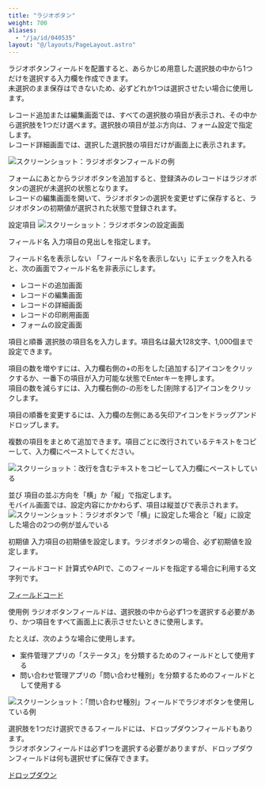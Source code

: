 ```yaml
---
title: "ラジオボタン"
weight: 700
aliases:
  - "/ja/id/040535"
layout: "@/layouts/PageLayout.astro"
---
```




ラジオボタンフィールドを配置すると、あらかじめ用意した選択肢の中から1つだけを選択する入力欄を作成できます。  
未選択のまま保存はできないため、必ずどれか1つは選択させたい場合に使用します。

レコード追加または編集画面では、すべての選択肢の項目が表示され、その中から選択肢を1つだけ選べます。選択肢の項目が並ぶ方向は、フォーム設定で指定します。  
レコード詳細画面では、選択した選択肢の項目だけが画面上に表示されます。

<Img src="/k/kintone/img-ja/radio_button_01.png" alt="スクリーンショット：ラジオボタンフィールドの例" />

<Note>

フォームにあとからラジオボタンを追加すると、登録済みのレコードはラジオボタンの選択が未選択の状態となります。  
レコードの編集画面を開いて、ラジオボタンの選択を変更せずに保存すると、ラジオボタンの初期値が選択された状態で登録されます。

</Note>

<Heading id="form_parts_radio_button_30">設定項目</Heading>
<Img src="/k/kintone/img-ja/radio_button_03.png" alt="スクリーショット：ラジオボタンの設定画面" />

<Heading level={3} id="form_parts_radio_button_3010">フィールド名</Heading>
入力項目の見出しを指定します。

<Heading level={3} id="form_parts_radio_button_3020">フィールド名を表示しない</Heading>
「フィールド名を表示しない」にチェックを入れると、次の画面でフィールド名を非表示にします。

* レコードの追加画面
* レコードの編集画面
* レコードの詳細画面
* レコードの印刷用画面
* フォームの設定画面

<Heading level={3} id="form_parts_radio_button_3030">項目と順番</Heading>
選択肢の項目名を入力します。項目名は最大128文字、1,000個まで設定できます。

項目の数を増やすには、入力欄右側の+の形をした[追加する]アイコンをクリックするか、一番下の項目が入力可能な状態でEnterキーを押します。  
項目の数を減らすには、入力欄右側の-の形をした[削除する]アイコンをクリックします。

項目の順番を変更するには、入力欄の左側にある矢印アイコンをドラッグアンドドロップします。

<Hint>

複数の項目をまとめて追加できます。項目ごとに改行されているテキストをコピーして、入力欄にペーストしてください。

<Img src="/k/kintone/img-ja/radio_button_05.png" alt="スクリーショット：改行を含むテキストをコピーして入力欄にペーストしている" />

</Hint>

<Heading level={3} id="form_parts_radio_button_3040">並び</Heading>
項目の並ぶ方向を「横」か「縦」で指定します。  
モバイル画面では、設定内容にかかわらず、項目は縦並びで表示されます。
<Img src="/k/kintone/img-ja/radio_button_04.png" alt="スクリーンショット：ラジオボタンで「横」に設定した場合と「縦」に設定した場合の2つの例が並んでいる" />

<Heading level={3} id="form_parts_radio_button_3050">初期値</Heading>
入力項目の初期値を設定します。ラジオボタンの場合、必ず初期値を設定します。

<Heading level={3} id="form_parts_radio_button_3060">フィールドコード</Heading>
計算式やAPIで、このフィールドを指定する場合に利用する文字列です。

<Reference>

[フィールドコード](/k/ja/id/040504.html)

</Reference>

<Heading id="form_parts_radio_button_20">使用例</Heading>
ラジオボタンフィールドは、選択肢の中から必ず1つを選択する必要があり、かつ項目をすべて画面上に表示させたいときに使用します。

たとえば、次のような場合に使用します。

* 案件管理アプリの「ステータス」を分類するためのフィールドとして使用する
* 問い合わせ管理アプリの「問い合わせ種別」を分類するためのフィールドとして使用する

<Img src="/k/kintone/img-ja/radio_button_02.png" alt="スクリーンショット：「問い合わせ種別」フィールドでラジオボタンを使用している例" />

<Reference>

選択肢を1つだけ選択できるフィールドには、ドロップダウンフィールドもあります。  
ラジオボタンフィールドは必ず1つを選択する必要がありますが、ドロップダウンフィールドは何も選択せずに保存できます。

[ドロップダウン](/k/ja/id/040524.html)

</Reference>
